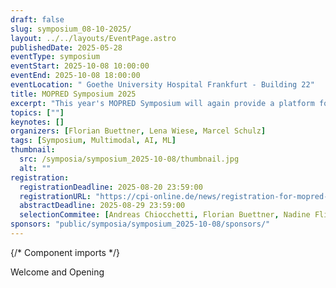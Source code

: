 ```yaml
---
draft: false
slug: symposium_08-10-2025/
layout: ../../layouts/EventPage.astro
publishedDate: 2025-05-28
eventType: symposium
eventStart: 2025-10-08 10:00:00
eventEnd: 2025-10-08 18:00:00
eventLocation: " Goethe University Hospital Frankfurt - Building 22"
title: MOPRED Symposium 2025
excerpt: "This year's MOPRED Symposium will again provide a platform for researchers from various disciplines to discuss advances in multi-modal data integration and their applications in medicine. Participants can expect scientific talks, a poster session, and insights from a keynote speaker."
topics: [""]
keynotes: []
organizers: [Florian Buettner, Lena Wiese, Marcel Schulz]
tags: [Symposium, Multimodal, AI, ML]
thumbnail:
  src: /symposia/symposium_2025-10-08/thumbnail.jpg
  alt: ""
registration:
  registrationDeadline: 2025-08-20 23:59:00
  registrationURL: "https://cpi-online.de/news/registration-for-mopred-symposium-2025/"
  abstractDeadline: 2025-08-29 23:59:00
  selectionCommitee: [Andreas Chiocchetti, Florian Buettner, Nadine Flinner, Katharina Imkeller, Lena Wiese, Marcel Schulz]
sponsors: "public/symposia/symposium_2025-10-08/sponsors/"
---
```


{/* Component imports */}

<EventHero 
  title={frontmatter.title} 
  tags={frontmatter.tags} 
  excerpt={frontmatter.excerpt} 
  heroImgSrc={frontmatter.thumbnail.src} 
  eventStart={frontmatter.eventStart}
  eventEnd={frontmatter.eventEnd}
  location={frontmatter.eventLocation}
  organizers={frontmatter.organizers}
/>

<EventProgram title="Program" subtitle="Preliminary Overview" agendaFile="/symposia/symposium_2025-10-08/MOPRED_symposium_agenda_2025.pdf">
  <EventProgramPoint title="Welcome" timeframe="10:00">
    Welcome and Opening
  </EventProgramPoint>
  <EventProgramHeading title="I - Genomic Embeddings, Knowledge Graphs & Personalized Prediction" />
  <EventProgramPoint timeframe="10:10" title="Scientific Talks" />
  <EventProgramPoint timeframe="11:50" title="Poster Short Talks" />
  <EventProgramPoint timeframe="12:00" title="Group Photo" />
  <EventProgramPoint timeframe="12:05" title="Lunch Break" />
  <EventProgramPoint timeframe="12:30" title="Lunch & Poster Session" />
  <EventProgramHeading title="II - Transcriptome Models" />
  <EventProgramPoint timeframe="13:45" title="Scientific Talks" />
  <EventProgramPoint timeframe="14:45" title="Ewa Szczurek Keynote Lecture" />
  <EventProgramPoint timeframe="15:20" title="Poster Award" />
  <EventProgramPoint timeframe="15:25" title="Poster Session II & Coffee Break" />
  <EventProgramHeading title="III - Aging, Cancer Biology & Single-Cell Atlases" />
  <EventProgramPoint timeframe="16:30" title="Scientific Talks" />
  <EventProgramPoint timeframe="17:55" title="Closing Remark" />
</EventProgram >

<Registration 
  regUntil={frontmatter.registration.registrationDeadline} 
  regUrl={frontmatter.registration.registrationURL}
  notifUntil={frontmatter.registration.abstractDeadline} 
  commitee={frontmatter.registration.selectionCommitee}
  sponsors={frontmatter.sponsors}
/>
